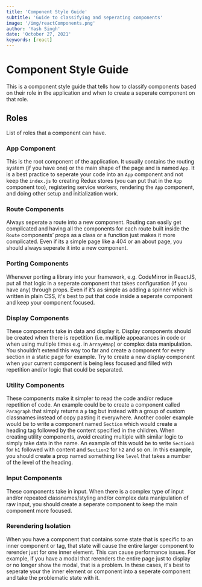 ```yaml
---
title: 'Component Style Guide'
subtitle: 'Guide to classifying and seperating components'
image: '/img/reactComponents.png'
author: 'Yash Singh'
date: 'October 27, 2021'
keywords: [react]
---
```


# Component Style Guide

This is a component style guide that tells how to classify components based on their role in the application and when to create a seperate component on that role.

## Roles

List of roles that a component can have.

### App Component

This is the root component of the application. It usually contains the routing system (if you have one) or the main shape of the page and is named `App`. It is a best practice to seperate your code into an `App` component and not keep the `index.js` to creating Redux stores (you can put that in the `App` component too), registering service workers, rendering the `App` component, and doing other setup and initialization work.

### Route Components

Always seperate a route into a new component. Routing can easily get complicated and having all the components for each route built inside the `Route` components’ props as a class or a function just makes it more complicated. Even if its a simple page like a 404 or an about page, you should always seperate it into a new component.

### Porting Components

Whenever porting a library into your framework, e.g. CodeMirror in ReactJS, put all that logic in a seperate component that takes configuration (if you have any) through props. Even if it’s as simple as adding a spinner which is written in plain CSS, it's best to put that code inside a seperate component and keep your component focused.

### Display Components

These components take in data and display it. Display components should be created when there is repetition (i.e. multiple appearances in code or when using multiple times e.g. in `Array#map`) or complex data manipulation. You shouldn’t extend this way too far and create a component for every section in a static page for example. Try to create a new display component when your current component is being less focused and filled with repetition and/or logic that could be separated.

### Utility Components

These components make it simpler to read the code and/or reduce repetition of code. An example could be to create a component called `Paragraph` that simply returns a `p` tag but instead with a group of custom classnames instead of copy pasting it everywhere. Another cooler example would be to write a component named `Section` which would create a heading tag followed by the content specified in the children. When creating utility components, avoid creating multiple with similar logic to simply take data in the name. An example of this would be to write `Section1` for `h1` followed with content and `Section2` for `h2` and so on. In this example, you should create a prop named something like `level` that takes a number of the level of the heading.

### Input Components

These components take in input. When there is a complex type of input and/or repeated classnames/styling and/or complex data manipulation of raw input, you should create a seperate component to keep the main component more focused.

### Rerendering Isolation

When you have a component that contains some state that is specific to an inner component or tag, that state will cause the entire larger component to rerender just for one inner element. This can cause performance issues. For example, if you have a modal that rerenders the entire page just to display or no longer show the modal, that is a problem. In these cases, it's best to seperate your the inner element or component into a seperate component and take the problematic state with it.
